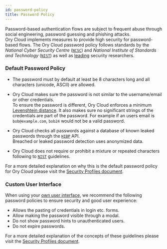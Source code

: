 ```yaml
---
id: password-policy
title: Password Policy
---
```


Password-based authentication flows are subject to frequent abuse through social
engineering, password guessing and phishing attacks.  
Ory Cloud implements measures to provide high security for password-based
flows. The Ory Cloud password policy follows standards by the _National Cyber Security
Centre_
([`NCSC`](https://www.ncsc.gov.uk/collection/passwords/updating-your-approach))
and _National Institute of Standards and
Technology_ ([`NIST`](https://pages.nist.gov/800-63-3/sp800-63b.html)) as well as
[leading](https://www.troyhunt.com/passwords-evolved-authentication-guidance-for-the-modern-era/)
security researchers.

### Default Password Policy

- The password must by default at least be 8 characters long and all characters
  (unicode, ASCII) are allowed.
- Ory Cloud makes sure the password is not similar to the username/email or
  other credentials.  
  To ensure the password is different, Ory Cloud enforces a minimum
  [Levenshtein distance](https://en.wikipedia.org/wiki/Levenshtein_distance). It
  also makes sure no significant strings of the credentials are part of the
  password. For example if an users email is `bob@example.com`, `bob24` would
  not be a valid password.
- Ory Cloud checks all passwords against a database of known leaked passwords
  through the [`HIBP`](https://haveibeenpwned.com/) API.  
  Breached or leaked password detection uses anonymized data.

- Ory Cloud does not require or prohibit a mixture or repeated characters
  following to [`NIST`](https://pages.nist.gov/800-63-3/sp800-63b.html)
  guidelines.

For a more detailed explanation on why this is the default password policy for
Ory Cloud please visit the
[Security Profiles document](https://www.ory.sh/kratos/docs/next/concepts/security/#password-policy/).

### Custom User Interface

When using your
[own user interface](https://www.ory.sh/kratos/docs/next/concepts/ui-user-interface),
we recommend the following password policies to ensure security and good user
experience:

- Allows the pasting of credentials in login etc. forms.
- Allow making the password visible through a modal.
- Do not show password hints to unauthenticated users.
- Do not expire passwords.

For a more detailed explanation of the concepts of these guidelines please visit
the
[Security Profiles document](https://www.ory.sh/kratos/docs/next/concepts/security/#user-interface-guidelines).
